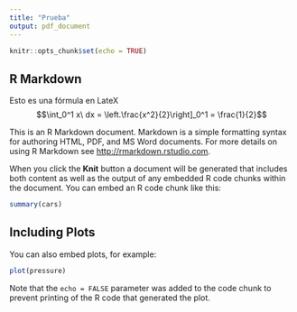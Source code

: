 ```yaml
---
title: "Prueba"
output: pdf_document
---
```


```r
knitr::opts_chunk$set(echo = TRUE)
```

## R Markdown

Esto es una fórmula en LateX
$$\int_0^1 x\ dx = \left.\frac{x^2}{2}\right]_0^1 = \frac{1}{2}$$

This is an R Markdown document. Markdown is a simple formatting syntax for authoring HTML, PDF, and MS Word documents. For more details on using R Markdown see <http://rmarkdown.rstudio.com>.

When you click the **Knit** button a document will be generated that includes both content as well as the output of any embedded R code chunks within the document. You can embed an R code chunk like this:

```r
summary(cars)
```

## Including Plots

You can also embed plots, for example:

```r
plot(pressure)
```

Note that the `echo = FALSE` parameter was added to the code chunk to prevent printing of the R code that generated the plot.
